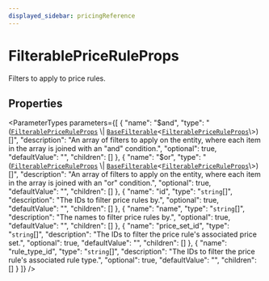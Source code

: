 ```yaml
---
displayed_sidebar: pricingReference
---
```



# FilterablePriceRuleProps

Filters to apply to price rules.

## Properties

<ParameterTypes parameters={[
  {
    "name": "$and",
    "type": "([`FilterablePriceRuleProps`](FilterablePriceRuleProps.mdx) \\| [`BaseFilterable`](BaseFilterable.mdx)<[`FilterablePriceRuleProps`](FilterablePriceRuleProps.mdx)\\>)[]",
    "description": "An array of filters to apply on the entity, where each item in the array is joined with an \"and\" condition.",
    "optional": true,
    "defaultValue": "",
    "children": []
  },
  {
    "name": "$or",
    "type": "([`FilterablePriceRuleProps`](FilterablePriceRuleProps.mdx) \\| [`BaseFilterable`](BaseFilterable.mdx)<[`FilterablePriceRuleProps`](FilterablePriceRuleProps.mdx)\\>)[]",
    "description": "An array of filters to apply on the entity, where each item in the array is joined with an \"or\" condition.",
    "optional": true,
    "defaultValue": "",
    "children": []
  },
  {
    "name": "id",
    "type": "`string`[]",
    "description": "The IDs to filter price rules by.",
    "optional": true,
    "defaultValue": "",
    "children": []
  },
  {
    "name": "name",
    "type": "`string`[]",
    "description": "The names to filter price rules by.",
    "optional": true,
    "defaultValue": "",
    "children": []
  },
  {
    "name": "price_set_id",
    "type": "`string`[]",
    "description": "The IDs to filter the price rule's associated price set.",
    "optional": true,
    "defaultValue": "",
    "children": []
  },
  {
    "name": "rule_type_id",
    "type": "`string`[]",
    "description": "The IDs to filter the price rule's associated rule type.",
    "optional": true,
    "defaultValue": "",
    "children": []
  }
]} />
